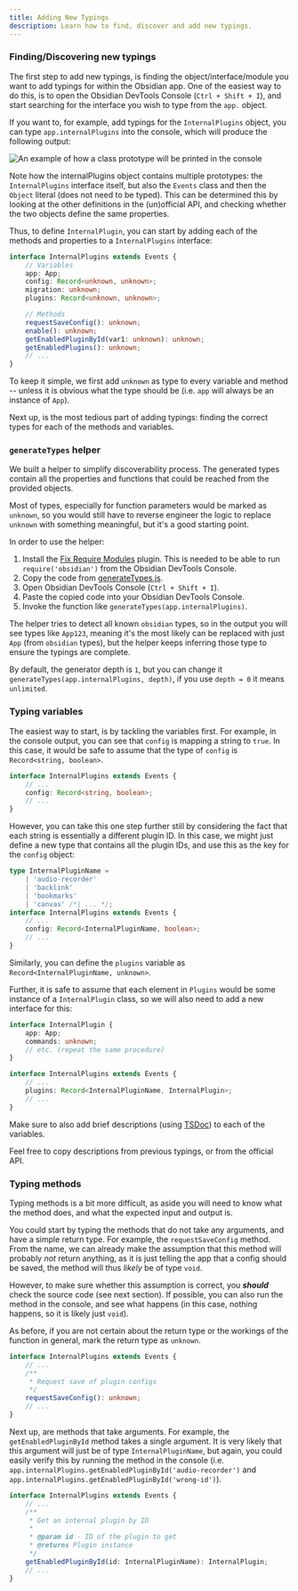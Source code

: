 ```yaml
---
title: Adding New Typings
description: Learn how to find, discover and add new typings.
---
```


### Finding/Discovering new typings

The first step to add new typings, is finding the object/interface/module you want to add typings for within the Obsidian app.
One of the easiest way to do this, is to open the Obsidian DevTools Console (`Ctrl + Shift + I`), and start searching for the interface you wish to
type from the `app.` object.

If you want to, for example, add typings for the `InternalPlugins` object, you can type `app.internalPlugins` into the console,
which will produce the following output:

![An example of how a class prototype will be printed in the console](../../../assets/prototype-reference.png)

Note how the internalPlugins object contains multiple prototypes: the `InternalPlugins` interface itself, but also
the `Events` class and then the `Object` literal (does not need to be typed). This can be determined this by looking at the other definitions in the (un)official API,
and checking whether the two objects define the same properties.

Thus, to define `InternalPlugin`, you can start by adding each of the methods and properties to a `InternalPlugins` interface:

```ts
interface InternalPlugins extends Events {
    // Variables
    app: App;
    config: Record<unknown, unknown>;
    migration: unknown;
    plugins: Record<unknown, unknown>;

    // Methods
    requestSaveConfig(): unknown;
    enable(): unknown;
    getEnabledPluginById(var1: unknown): unknown;
    getEnabledPlugins(): unknown;
    // ...
}
```

To keep it simple, we first add `unknown` as type to every variable and method -- unless it is obvious what the type should be
(i.e. `app` will always be an instance of `App`).

Next up, is the most tedious part of adding typings: finding the correct types for each of the methods and variables.

### `generateTypes` helper

We built a helper to simplify discoverability process. The generated types contain all the properties and functions that could be reached from the provided objects.

Most of types, especially for function parameters would be marked as `unknown`, so you would still have to reverse engineer the logic to replace `unknown` with something meaningful, but it's a good starting point.

In order to use the helper:

1. Install the [Fix Require Modules](https://obsidian.md/plugins?id=fix-require-modules) plugin. This is needed to be able to run `require('obsidian')` from the Obsidian DevTools Console.
2. Copy the code from [generateTypes.js](https://github.com/Fevol/obsidian-typings/blob/main/tools/generateTypes.js).
3. Open Obsidian DevTools Console (`Ctrl + Shift + I`).
4. Paste the copied code into your Obsidian DevTools Console.
5. Invoke the function like `generateTypes(app.internalPlugins)`.

The helper tries to detect all known `obsidian` types, so in the output you will see types like `App123`, meaning it's the most likely can be replaced with just `App` (from `obsidian` types), but the helper keeps inferring those type to ensure the typings are complete.

By default, the generator depth is `1`, but you can change it `generateTypes(app.internalPlugins, depth)`, if you use `depth = 0` it means `unlimited`.

### Typing variables

The easiest way to start, is by tackling the variables first. For example, in the console output, you can see that `config`
is mapping a string to `true`. In this case, it would be safe to assume that the type of `config` is `Record<string, boolean>`.

```ts
interface InternalPlugins extends Events {
    // ...
    config: Record<string, boolean>;
    // ...
}
```

However, you can take this one step further still by considering the fact that each string is essentially a different plugin ID.
In this case, we might just define a new type that contains all the plugin IDs, and use this as the key for the `config` object:

```ts
type InternalPluginName =
    | 'audio-recorder'
    | 'backlink'
    | 'bookmarks'
    | 'canvas' /*| ... */;
interface InternalPlugins extends Events {
    // ...
    config: Record<InternalPluginName, boolean>;
    // ...
}
```

Similarly, you can define the `plugins` variable as `Record<InternalPluginName, unknown>`.

Further, it is safe to assume that each element in `Plugins` would be some instance of a `InternalPlugin` class, so we
will also need to add a new interface for this:

```ts
interface InternalPlugin {
    app: App;
    commands: unknown;
    // etc. (repeat the same procedure)
}

interface InternalPlugins extends Events {
    // ...
    plugins: Record<InternalPluginName, InternalPlugin>;
    // ...
}
```

Make sure to also add brief descriptions (using [TSDoc](https://tsdoc.org/)) to each of the variables.

Feel free to copy descriptions from previous typings, or from the official API.

### Typing methods

Typing methods is a bit more difficult, as aside you will need to know what the method does, and what the expected input and output is.

You could start by typing the methods that do not take any arguments, and have a simple return type. For example, the `requestSaveConfig` method.
From the name, we can already make the assumption that this method will probably _not_ return anything, as it is just telling
the app that a config should be saved, the method will thus _likely_ be of type `void`.

However, to make sure whether this assumption is correct, you _**should**_ check the source code (see next section).
If possible, you can also run the method in the console, and see what happens (in this case, nothing happens, so it is likely just `void`).

As before, if you are not certain about the return type or the workings of the function in general, mark the return type as `unknown`.

```ts
interface InternalPlugins extends Events {
    // ...
    /**
     * Request save of plugin configs
     */
    requestSaveConfig(): unknown;
    // ...
}
```

Next up, are methods that take arguments. For example, the `getEnabledPluginById` method takes a single argument.
It is very likely that this argument will just be of type `InternalPluginName`, but again, you could easily verify this by
running the method in the console (i.e. `app.internalPlugins.getEnabledPluginById('audio-recorder')` and `app.internalPlugins.getEnabledPluginById('wrong-id')`).

```ts
interface InternalPlugins extends Events {
    // ...
    /**
     * Get an internal plugin by ID
     *
     * @param id - ID of the plugin to get
     * @returns Plugin instance
     */
    getEnabledPluginById(id: InternalPluginName): InternalPlugin;
    // ...
}
```

